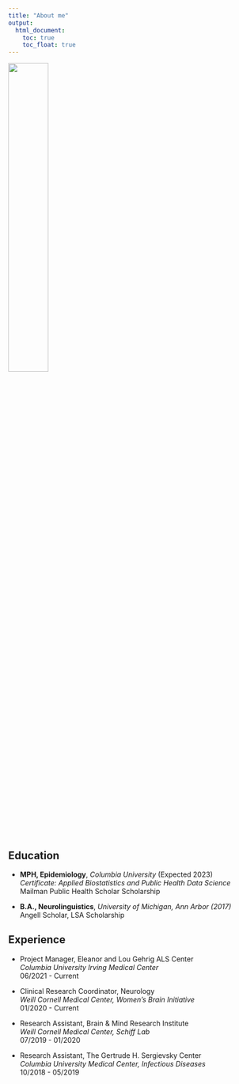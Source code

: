 ```yaml
---
title: "About me"
output: 
  html_document:
    toc: true
    toc_float: true
---
```


<img src="images/Headshot.jpg" style="width:40%">

## Education

* **MPH, Epidemiology**, 
*Columbia University* (Expected 2023)  
*Certificate: Applied Biostatistics and Public Health Data Science*  
Mailman Public Health Scholar Scholarship
  
* **B.A., Neurolinguistics**, 
*University of Michigan, Ann Arbor (2017)*  
Angell Scholar, LSA Scholarship

## Experience

* Project Manager, Eleanor and Lou Gehrig ALS Center  
*Columbia University Irving Medical Center*  
06/2021 - Current

* Clinical Research Coordinator, Neurology  
*Weill Cornell Medical Center, Women's Brain Initiative*  
01/2020 - Current

* Research Assistant, Brain & Mind Research Institute  
*Weill Cornell Medical Center, Schiff Lab*  
07/2019 - 01/2020
  
* Research Assistant, The Gertrude H. Sergievsky Center  
*Columbia University Medical Center, Infectious Diseases*  
10/2018 - 05/2019


